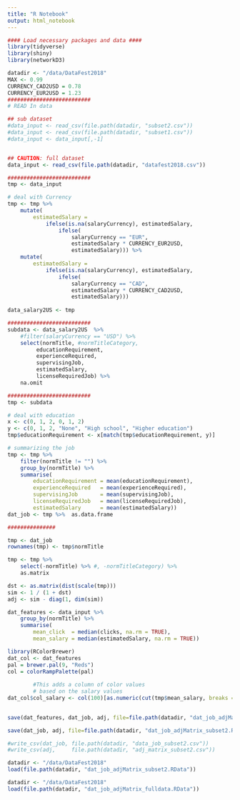 ```yaml
---
title: "R Notebook"
output: html_notebook
---
```


```r
#### Load necessary packages and data ####
library(tidyverse)
library(shiny)
library(networkD3)

datadir <- "/data/DataFest2018"
MAX <- 0.99
CURRENCY_CAD2USD = 0.78
CURRENCY_EUR2USD = 1.23
##########################
# READ In data

## sub dataset
#data_input <- read_csv(file.path(datadir, "subset2.csv"))
#data_input <- read_csv(file.path(datadir, "subset1.csv"))
#data_input <- data_input[,-1]


## CAUTION: full dataset
data_input <- read_csv(file.path(datadir, "datafest2018.csv"))

##########################
tmp <- data_input

# deal with Currency
tmp <- tmp %>% 
    mutate(
        estimatedSalary = 
            ifelse(is.na(salaryCurrency), estimatedSalary,
                ifelse(
                    salaryCurrency == "EUR", 
                    estimatedSalary * CURRENCY_EUR2USD, 
                    estimatedSalary))) %>% 
    mutate(
        estimatedSalary = 
            ifelse(is.na(salaryCurrency), estimatedSalary,
                ifelse(
                    salaryCurrency == "CAD", 
                    estimatedSalary * CURRENCY_CAD2USD, 
                    estimatedSalary)))
    
data_salary2US <- tmp

##########################
subdata <- data_salary2US  %>% 
    #filter(salaryCurrency == "USD") %>%
    select(normTitle, #normTitleCategory, 
         educationRequirement, 
         experienceRequired, 
         supervisingJob, 
         estimatedSalary, 
         licenseRequiredJob) %>%
    na.omit

##########################
tmp <- subdata

# deal with education
x <- c(0, 1, 2, 0, 1, 2)
y <- c(0, 1, 2, "None", "High school", "Higher education")
tmp$educationRequirement <- x[match(tmp$educationRequirement, y)]

# summarizing the job
tmp <- tmp %>% 
    filter(normTitle != "") %>%
    group_by(normTitle) %>% 
    summarise(
        educationRequirement = mean(educationRequirement), 
        experienceRequired   = mean(experienceRequired), 
        supervisingJob       = mean(supervisingJob), 
        licenseRequiredJob   = mean(licenseRequiredJob),
        estimatedSalary      = mean(estimatedSalary))
dat_job <- tmp %>%  as.data.frame

###############

tmp <- dat_job
rownames(tmp) <- tmp$normTitle

tmp <- tmp %>%
    select(-normTitle) %>% #, -normTitleCategory) %>% 
    as.matrix

dst <- as.matrix(dist(scale(tmp)))
sim <- 1 / (1 + dst)
adj <- sim - diag(1, dim(sim))
```

```r
dat_features <- data_input %>% 
    group_by(normTitle) %>% 
    summarise(
        mean_click  = median(clicks, na.rm = TRUE),
        mean_salary = median(estimatedSalary, na.rm = TRUE))
```

```r
library(RColorBrewer)
dat_col <- dat_features
pal = brewer.pal(9, "Reds")
col = colorRampPalette(pal)
        
        #This adds a column of color values
        # based on the salary values
dat_col$col_salary <- col(100)[as.numeric(cut(tmp$mean_salary, breaks = 10))]
        

```


```r
save(dat_features, dat_job, adj, file=file.path(datadir, "dat_job_adjMatrix_fulldata.RData"))
```


```r
save(dat_job, adj, file=file.path(datadir, "dat_job_adjMatrix_subset2.RData"))

#write_csv(dat_job, file.path(datadir, "data_job_subset2.csv"))
#write_csv(adj,     file.path(datadir, "adj_matrix_subset2.csv"))
```

```r
datadir <- "/data/DataFest2018"
load(file.path(datadir, "dat_job_adjMatrix_subset2.RData"))
```

```r
datadir <- "/data/DataFest2018"
load(file.path(datadir, "dat_job_adjMatrix_fulldata.RData"))
```
